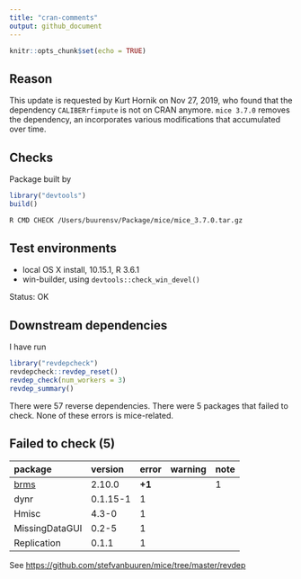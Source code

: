 ```yaml
---
title: "cran-comments"
output: github_document
---
```


```r
knitr::opts_chunk$set(echo = TRUE)
```

## Reason 

This update is requested by Kurt Hornik on Nov 27, 2019, who found that the dependency `CALIBERrfimpute` is not on CRAN anymore. `mice 3.7.0` removes the dependency, an incorporates various modifications that accumulated over time.

## Checks

Package built by

```r
library("devtools")
build()
```

```bash
R CMD CHECK /Users/buurensv/Package/mice/mice_3.7.0.tar.gz
```


## Test environments

* local OS X install, 10.15.1, R 3.6.1
* win-builder, using `devtools::check_win_devel()`

Status: OK

## Downstream dependencies

I have run 

```r
library("revdepcheck")
revdepcheck::revdep_reset()
revdep_check(num_workers = 3)
revdep_summary()
```

There were 57 reverse dependencies.
There were 5 packages that failed to check. None of these errors is mice-related.

## Failed to check (5)

|package                  |version  |error  |warning |note |
|:------------------------|:--------|:------|:-------|:----|
|[brms](failures.md#brms) |2.10.0   |__+1__ |        |1    |
|dynr                     |0.1.15-1 |1      |        |     |
|Hmisc                    |4.3-0    |1      |        |     |
|MissingDataGUI           |0.2-5    |1      |        |     |
|Replication              |0.1.1    |1      |        |     |

See <https://github.com/stefvanbuuren/mice/tree/master/revdep>

